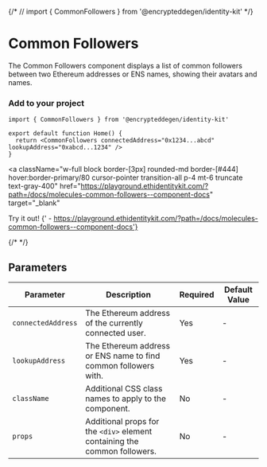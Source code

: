 {/* // import { CommonFollowers } from '@encrypteddegen/identity-kit' */}

# Common Followers

The Common Followers component displays a list of common followers between two Ethereum addresses or ENS names, showing their avatars and names.

### Add to your project

```tsx copy
import { CommonFollowers } from '@encrypteddegen/identity-kit'

export default function Home() {
  return <CommonFollowers connectedAddress="0x1234...abcd" lookupAddress="0xabcd...1234" />
}
```

<a
  className="w-full block border-[3px] rounded-md border-[#444] hover:border-primary/80 cursor-pointer transition-all p-4 mt-6 truncate text-gray-400"
  href="https://playground.ethidentitykit.com/?path=/docs/molecules-common-followers--component-docs"
  target="_blank"
>
  <span className="text-primary">Try it out!</span>
  <span className="text-gray-400">
    {' - https://playground.ethidentitykit.com/?path=/docs/molecules-common-followers--component-docs'}
  </span>
</a>

<div className="w-full bg-[#222] border-[3px] rounded-md border-[#444] p-8 mt-8 flex justify-center items-center">
  {/* <CommonFollowers connectedAddress="0x1234...abcd" lookupAddress="0xabcd...1234" /> */}
</div>

## Parameters

| Parameter          | Description                                                               | Required | Default Value |
| ------------------ | ------------------------------------------------------------------------- | -------- | ------------- |
| `connectedAddress` | The Ethereum address of the currently connected user.                     | Yes      | -             |
| `lookupAddress`    | The Ethereum address or ENS name to find common followers with.           | Yes      | -             |
| `className`        | Additional CSS class names to apply to the component.                     | No       | -             |
| `props`            | Additional props for the `<div>` element containing the common followers. | No       | -             |
